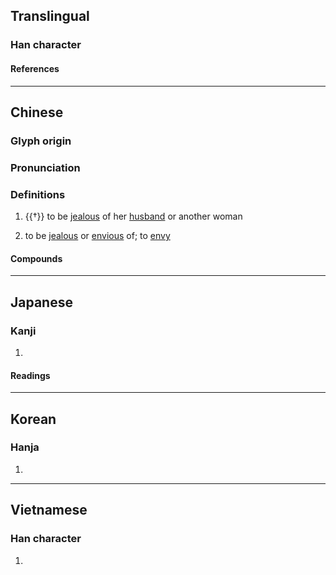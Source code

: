 {{also|妬}}
{{character info/new}}
==Translingual==

===Han character===
{{Han char|rn=38|rad=女|as=04|sn=7|four=41460|canj=VHS,VIS|ids=⿰女户(GV),⿰女戶(HTJK)}} <!-- Note: ⿰女戸 is incorrect and not found in Kangxi dictionary -->

====References====
{{Han ref|kx=0256.160|dkj=06082|dj=0520.140|hdz=21033.070|uh=5992}}

----

==Chinese==
{{zh-forms|alt=妬,姤}}

===Glyph origin===
{{Han etym}}

===Pronunciation===
{{zh-pron
|m=dù
|c=dou3
|h=pfs=tu
|mn=tò͘
|mc=y
|oc=y
|cat=
}}

===Definitions===
{{zh-hanzi}}

# {{†}} {{lb|zh|of a [[woman]]}} to be [[jealous]] of her [[husband]] or another woman
# {{lb|zh|by extension}} to be [[jealous]] or [[envious]] of; to [[envy]]

====Compounds====
{{zh-der|多歪多妒|妒嫉|悍妒|忌妒|妒婦|妒賢疾能|妒忌|妒賢嫉能|嫉妒|妒能害賢|嫉賢妒能|掩賢妒善|燕妒鶯慚|醋妒}}

----

==Japanese==

===Kanji===
{{ja-kanji|grade=|rs=女04}}

# {{defn|lang=ja|sort=女04}}

====Readings====
{{ja-readings
|on=と, つ
|kun=ねた-む, そね-む, つもる, ふさぐ
}}

----

==Korean==

===Hanja===
{{ko-hanja|hangeul=투|rv=tu|mr=t'u}}

# {{defn|lang=ko|sort=女04}}

----

==Vietnamese==

===Han character===
{{vi-hantu|[[đố]], [[đú]]|rs=女04}}

# {{defn|lang=vi|sort=女04}}